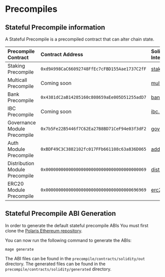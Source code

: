 # Precompiles

## Stateful Precompile information

A Stateful Precompile is a precompiled contract that can alter chain state.

| Precompile Contract            | Contract Address                             | Solidity Interface                                                                                                  | Associated Module                                                             |
| :----------------------------- | :------------------------------------------- | :------------------------------------------------------------------------------------------------------------------ | :---------------------------------------------------------------------------- |
| Staking Precompile             | `0xd9A998CaC66092748FfEc7cFBD155Aae1737C2fF` | [staking.sol](https://github.com/berachain/polaris/blob/main/contracts/src/cosmos/precompile/staking.sol)           | [Staking Module](https://docs.cosmos.network/v0.47/modules/staking)           |
| Multicall Precompile           | Coming soon                                  | [multicall.sol]()                                                                                                   | [Ethereum Multicall](https://github.com/mds1/multicall)                       |
| Bank Precompile                | `0x4381dC2aB14285160c808659aEe005D51255adD7` | [bank.sol](https://github.com/berachain/polaris/blob/main/contracts/src/cosmos/precompile/bank.sol)                 | [Bank Module](https://docs.cosmos.network/v0.47/modules/bank)                 |
| IBC Precompile                 | Coming soon                                  | [ibc.sol]()                                                                                                         | [IBC](https://ibc.cosmos.network/)                                            |
| Governance Module Precompile   | `0x7b5Fe22B5446f7C62Ea27B8BD71CeF94e03f3dF2` | [governance.sol](https://github.com/berachain/polaris/blob/main/contracts/src/cosmos/precompile/governance.sol)     | [Governance Module](https://docs.cosmos.network/v0.47/modules/gov)            |
| Auth Module Precompile         | `0xBDF49C3C3882102fc017FFb661108c63a836D065` | [address.sol](https://github.com/berachain/polaris/blob/main/contracts/src/cosmos/precompile/auth.sol)              | [Auth Module](https://docs.cosmos.network/main/modules/auth)                  |
| Distribution Module Precompile | `0x0000000000000000000000000000000000000069` | [distribution.sol](https://github.com/berachain/polaris/blob/main/contracts/src/cosmos/precompile/distribution.sol) | [Distribution Module](https://docs.cosmos.network/v0.47/modules/distribution) |
| ERC20 Module Precompile        | `0x0000000000000000000000000000000000696969` | [erc20.sol](https://github.com/berachain/polaris/blob/main/contracts/src/cosmos/precompile/erc20.sol)               | [ERC20 Module](./erc20-middleware)                                            |

## Stateful Precompile ABI Generation

In order to generate the default stateful precompile ABIs
You must first clone the [Polaris Ethereum repository](https://github.com/berachain/polaris).

You can now run the following command to generate the ABIs:

`mage generate`

The ABI files can be found in the `precompile/contracts/solidity/out` directory. The generated files
can be found in the `precompile/contracts/solidity/generated` directory.
